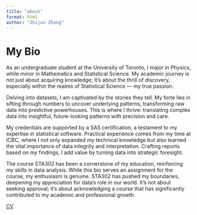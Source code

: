 ```yaml
---
title: "about"
format: html
author: "Zhijun Zhong"
---
```


# My Bio

As an undergraduate student at the University of Toronto, I major in Physics, while minor in Mathematics and Statistical Science. My academic journey is not just about acquiring knowledge; it's about the thrill of discovery, especially within the realms of Statistical Science — my true passion.

Delving into datasets, I am captivated by the stories they tell. My forte lies in sifting through numbers to uncover underlying patterns, transforming raw data into predictive powerhouses. This is where I thrive: translating complex data into insightful, future-looking patterns with precision and care.

My credentials are supported by a SAS certification, a testament to my expertise in statistical software. Practical experience comes from my time at ICBC, where I not only expanded my technical knowledge but also learned the vital importance of data integrity and interpretation. Crafting reports based on my findings, I add value by turning data into strategic foresight.

The course STA302 has been a cornerstone of my education, reinforcing my skills in data analysis. While this bio serves an assignment for the course, my enthusiasm is genuine. STA302 has pushed my boundaries, deepening my appreciation for data's role in our world. It's not about seeking approval; it's about acknowledging a course that has significantly contributed to my academic and professional growth

[CV](Mycv.pdf)

